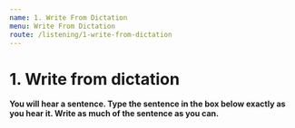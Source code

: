 ```yaml
---
name: 1. Write From Dictation
menu: Write From Dictation
route: /listening/1-write-from-dictation
---
```



# 1. Write from dictation

**You will hear a sentence. Type the sentence in the box below exactly as you hear it. Write as much of the sentence as you can.**

<WriteFromDictationList
  start={1}
  total={50}
  data={WriteFromDictationDataFrom0To100}
/>
